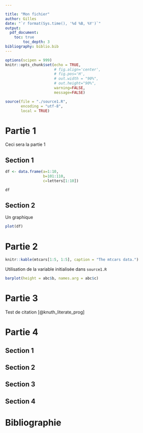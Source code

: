 ```yaml
---

title: "Mon fichier"
author: Gilles
date: "`r format(Sys.time(), '%d %B, %Y')`"
output:
  pdf_document:
    toc: true
		toc_depth: 3
bibliography: biblio.bib
---
```


```r
options(scipen = 999)
knitr::opts_chunk$set(echo = TRUE,
                      # fig.align='center',
                      # fig.pos='H',
                      # out.width = "90%",
                      # out.height="90%",
                      warning=FALSE,
                      message=FALSE)
```

\clearpage

```r
source(file = "./source1.R",
       encoding = "utf-8",
       local = TRUE)
```

# Partie 1

Ceci sera la partie 1

## Section 1

```r
df <- data.frame(a=1:10,
                 b=101:110,
                 c=letters[1:10])

df
```

## Section 2

Un graphique

```r
plot(df)
```

\clearpage

# Partie 2

```r
knitr::kable(mtcars[1:5, 1:5], caption = "The mtcars data.")
```

Utilisation de la variable initialisée dans `source1.R`

```r
barplot(height = abc$b, names.arg = abc$c)
```

\clearpage

# Partie 3

Test de citation [@knuth_literate_prog]

\clearpage

# Partie 4

## Section 1
## Section 2
## Section 3
## Section 4

\clearpage

# Bibliographie
